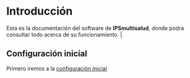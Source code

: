 # Introducción

Esta es la documentación del software de **IPSmultisalud**, donde podra consultar todo acerca de su funcionamiento.
|
## Configuración inicial

Primero iremos a la [configuración inicial](/inicio/configuracion/paso1/creacionSuperAdmin) 